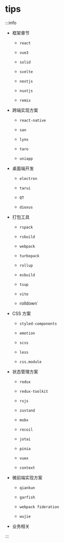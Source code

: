 # tips

:::info

* 框架章节

    * `react`

    * `vue3`

    * `solid`

    * `svelte`

    * `nextjs`

    * `nuxtjs`

    * `remix`

* 跨端实现方案

    * `react-native`

    * `san`

    * `lynx`

    * `taro`

    * `uniapp`

* 桌面端开发

    * `electron`

    * `tarui`

    * `QT`

    * `dioxus`

* 打包工具

    * `rspack`

    * `rsbuild`

    * `webpack`

    * `turbopack`

    * `rollup`

    * `esbuild`

    * `tsup`

    * `vite`

    * rolldown`

* CSS 方案

    * `styled-components`

    * `emotion`

    * `scss`

    * `less`

    * `css.module`

* 状态管理方案

    * `redux`

    * `redux-toolkit`

    * `rxjs`

    * `zustand`

    * `mobx`

    * `recoil`

    * `jotai`

    * `pinia`

    * `vuex`

    * `context`

* 微前端实现方案

    * `qiankun`

    * `garfish`

    * `webpack fideration`

    * `wujie`

* 业务相关



:::